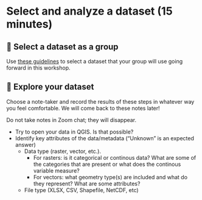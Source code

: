 
# Select and analyze a dataset (15 minutes)

## 🤔 Select a dataset as a group

Use [these guidelines](/content/prerequisites/dataset-selection.md) to select a dataset
that your group will use going forward in this workshop.


## 🧭 Explore your dataset

Choose a note-taker and record the results of these steps in whatever way you feel
comfortable. We will come back to these notes later!

::: {.callout-warning}
Do not take notes in Zoom chat; they will disappear.
:::

* Try to open your data in QGIS. Is that possible?
* Identify key attributes of the data/metadata ("Unknown" is an expected answer)
    * Data type (raster, vector, etc.).
        * For rasters: is it categorical or continous data? What are some of
          the categories that are present or what does the continous variable
          measure?
        * For vectors: what geometry type(s) are included and what do they
          represent? What are some attributes?
    * File type (XLSX, CSV, Shapefile, NetCDF, etc)
